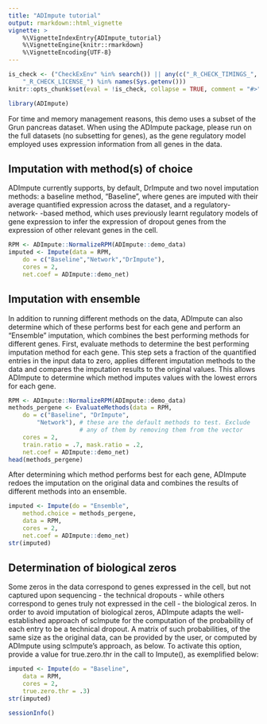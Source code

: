 ```yaml
---
title: "ADImpute tutorial"
output: rmarkdown::html_vignette
vignette: >
    %\VignetteIndexEntry{ADImpute_tutorial}
    %\VignetteEngine{knitr::rmarkdown}
    %\VignetteEncoding{UTF-8}
---
```


```r
is_check <- ("CheckExEnv" %in% search()) || any(c("_R_CHECK_TIMINGS_",
    "_R_CHECK_LICENSE_") %in% names(Sys.getenv()))
knitr::opts_chunk$set(eval = !is_check, collapse = TRUE, comment = "#>")
```

```r
library(ADImpute)
```

For time and memory management reasons, this demo uses a subset of the Grun
pancreas dataset. When using the ADImpute package, please run on the full
datasets (no subsetting for genes), as the gene regulatory model employed uses
expression information from all genes in the data.

## Imputation with method(s) of choice
ADImpute currently supports, by default, DrImpute and two novel imputation
methods: a baseline method, "Baseline", where genes are imputed with their
average quantified expression across the dataset, and a regulatory-network-
-based method, which uses previously learnt regulatory models of gene expression
to infer the expression of dropout genes from the expression of other relevant
genes in the cell.
```r
RPM <- ADImpute::NormalizeRPM(ADImpute::demo_data)
imputed <- Impute(data = RPM,
    do = c("Baseline","Network","DrImpute"),
    cores = 2,
    net.coef = ADImpute::demo_net)
```

## Imputation with ensemble
In addition to running different methods on the data, ADImpute can also
determine which of these performs best for each gene and perform an "Ensemble"
imputation, which combines the best performing methods for different genes.
First, evaluate methods to determine the best performing imputation method for
each gene. This step sets a fraction of the quantified entries in the input data
to zero, applies different imputation methods to the data and compares the
imputation results to the original values. This allows ADImpute to determine
which method imputes values with the lowest errors for each gene.
```r
RPM <- ADImpute::NormalizeRPM(ADImpute::demo_data)
methods_pergene <- EvaluateMethods(data = RPM,
    do = c("Baseline", "DrImpute",
        "Network"), # these are the default methods to test. Exclude
                    # any of them by removing them from the vector
    cores = 2,
    train.ratio = .7, mask.ratio = .2,
    net.coef = ADImpute::demo_net)
head(methods_pergene)
```
After determining which method performs best for each gene, ADImpute redoes the
imputation on the original data and combines the results of different methods
into an ensemble.
```r
imputed <- Impute(do = "Ensemble",
    method.choice = methods_pergene,
    data = RPM,
    cores = 2,
    net.coef = ADImpute::demo_net)
str(imputed)
```

## Determination of biological zeros
Some zeros in the data correspond to genes expressed in the cell, but not
captured upon sequencing - the technical dropouts - while others correspond to
genes truly not expressed in the cell - the biological zeros. In order to avoid
imputation of biological zeros, ADImpute adapts the well-established approach of
scImpute for the computation of the probability of each entry to be a technical
dropout. A matrix of such probabilities, of the same size as the original data,
can be provided by the user, or computed by ADImpute using scImpute's approach,
as below. To activate this option, provide a value for true.zero.thr in the call
to Impute(), as exemplified below:
```r
imputed <- Impute(do = "Baseline",
    data = RPM,
    cores = 2,
    true.zero.thr = .3)
str(imputed)
```

```r
sessionInfo()
```

